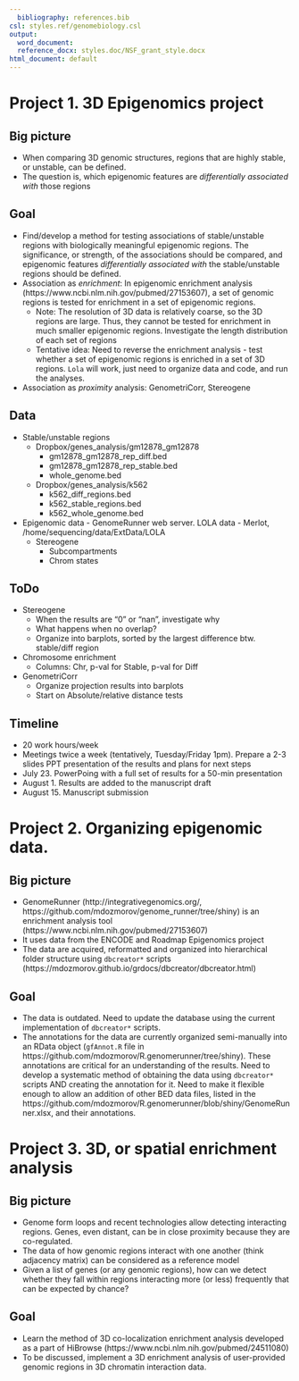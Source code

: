 ```yaml
---
  bibliography: references.bib
csl: styles.ref/genomebiology.csl
output:
  word_document:
  reference_docx: styles.doc/NSF_grant_style.docx
html_document: default
---
```


# Project 1. 3D Epigenomics project

## Big picture

- When comparing 3D genomic structures, regions that are highly stable, or unstable, can be defined. 
- The question is, which epigenomic features are _differentially associated with_ those regions

## Goal

- Find/develop a method for testing associations of stable/unstable regions with biologically meaningful epigenomic regions. The significance, or strength, of the associations should be compared, and epigenomic features _differentially associated with_ the stable/unstable regions should be defined.
- Association as _enrichment_: In epigenomic enrichment analysis (https://www.ncbi.nlm.nih.gov/pubmed/27153607), a set of genomic regions is tested for enrichment in a set of epigenomic regions. 
    - Note: The resolution of 3D data is relatively coarse, so the 3D regions are large. Thus, they cannot be tested for enrichment in much smaller epigenomic regions. Investigate the length distribution of each set of regions
    - Tentative idea: Need to reverse the enrichment analysis - test whether a set of epigenomic regions is enriched in a set of 3D regions. `Lola` will work, just need to organize data and code, and run the analyses.
- Association as _proximity_ analysis: GenometriCorr, Stereogene

## Data

- Stable/unstable regions 
  - Dropbox/genes_analysis/gm12878_gm12878
    - gm12878_gm12878_rep_diff.bed
    - gm12878_gm12878_rep_stable.bed
    - whole_genome.bed
  - Dropbox/genes_analysis/k562
    - k562_diff_regions.bed
    - k562_stable_regions.bed
    - k562_whole_genome.bed

- Epigenomic data - GenomeRunner web server. LOLA data - Merlot, /home/sequencing/data/ExtData/LOLA
  - Stereogene
    - Subcompartments
    - Chrom states
  
## ToDo

- Stereogene
  - When the results are "0" or "nan", investigate why
  - What happens when no overlap?
  - Organize into barplots, sorted by the largest difference btw. stable/diff region

- Chromosome enrichment
  - Columns: Chr, p-val for Stable, p-val for Diff
  
- GenometriCorr
  - Organize projection results into barplots
  - Start on Absolute/relative distance tests 

## Timeline

- 20 work hours/week
- Meetings twice a week (tentatively, Tuesday/Friday 1pm). Prepare a 2-3 slides PPT presentation of the results and plans for next steps
- July 23. PowerPoing with a full set of results for a 50-min presentation
- August 1. Results are added to the manuscript draft
- August 15. Manuscript submission


# Project 2. Organizing epigenomic data.

## Big picture

- GenomeRunner (http://integrativegenomics.org/, https://github.com/mdozmorov/genome_runner/tree/shiny) is an enrichment analysis tool (https://www.ncbi.nlm.nih.gov/pubmed/27153607)
- It uses data from the ENCODE and Roadmap Epigenomics project
- The data are acquired, reformatted and organized into hierarchical folder structure using `dbcreator*` scripts (https://mdozmorov.github.io/grdocs/dbcreator/dbcreator.html)

## Goal

- The data is outdated. Need to update the database using the current implementation of `dbcreator*` scripts.
- The annotations for the data are currently organized semi-manually into an RData object (`gfAnnot.R` file in https://github.com/mdozmorov/R.genomerunner/tree/shiny). These annotations are critical for an understanding of the results. Need to develop a systematic method of obtaining the data using `dbcreator*` scripts AND creating the annotation for it. Need to make it flexible enough to allow an addition of other BED data files, listed in the https://github.com/mdozmorov/R.genomerunner/blob/shiny/GenomeRunner.xlsx, and their annotations.



# Project 3. 3D, or spatial enrichment analysis

## Big picture

- Genome form loops and recent technologies allow detecting interacting regions. Genes, even distant, can be in close proximity because they are co-regulated. 
- The data of how genomic regions interact with one another (think adjacency matrix) can be considered as a reference model
- Given a list of genes (or any genomic regions), how can we detect whether they fall within regions interacting more (or less) frequently that can be expected by chance?

## Goal

- Learn the method of 3D co-localization enrichment analysis developed as a part of HiBrowse (https://www.ncbi.nlm.nih.gov/pubmed/24511080)
- To be discussed, implement a 3D enrichment analysis of user-provided genomic regions in 3D chromatin interaction data.